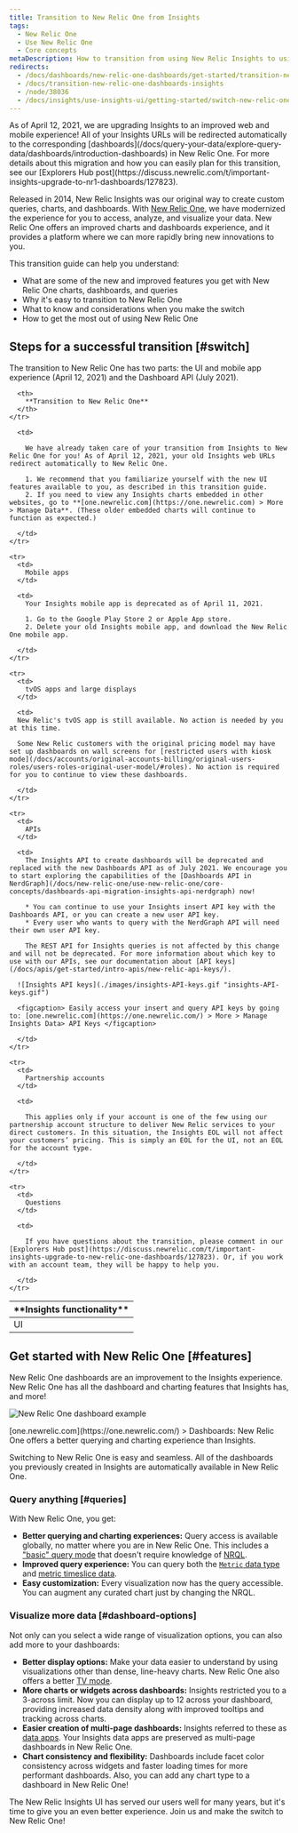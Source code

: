 ```yaml
---
title: Transition to New Relic One from Insights
tags:
  - New Relic One
  - Use New Relic One
  - Core concepts
metaDescription: How to transition from using New Relic Insights to using New Relic One.
redirects:
  - /docs/dashboards/new-relic-one-dashboards/get-started/transition-new-relic-one-dashboards-insights
  - /docs/transition-new-relic-one-dashboards-insights
  - /node/38036
  - /docs/insights/use-insights-ui/getting-started/switch-new-relic-one-insights
---
```


<Callout variant="important">
  As of April 12, 2021, we are upgrading Insights to an improved web and mobile experience! All of your Insights URLs will be redirected automatically to the corresponding [dashboards](/docs/query-your-data/explore-query-data/dashboards/introduction-dashboards) in New Relic One. For more details about this migration and how you can easily plan for this transition, see our [Explorers Hub post](https://discuss.newrelic.com/t/important-insights-upgrade-to-nr1-dashboards/127823).
</Callout>

Released in 2014, New Relic Insights was our original way to create custom queries, charts, and dashboards. With [New Relic One](/docs/new-relic-one/use-new-relic-one/get-started/introduction-new-relic-one), we have modernized the experience for you to access, analyze, and visualize your data. New Relic One offers an improved charts and dashboards experience, and it provides a platform where we can more rapidly bring new innovations to you.

This transition guide can help you understand:

* What are some of the new and improved features you get with New Relic One charts, dashboards, and queries
* Why it's easy to transition to New Relic One
* What to know and considerations when you make the switch
* How to get the most out of using New Relic One

## Steps for a successful transition [#switch]

The transition to New Relic One has two parts: the UI and mobile app experience (April 12, 2021) and the Dashboard API (July 2021).

<table>
  <thead>
    <tr>
      <th style={{ width: "200px" }}>
        **Insights functionality**
      </th>

      <th>
        **Transition to New Relic One**
      </th>
    </tr>
  </thead>

  <tbody>
    <tr>
      <td>
        UI
      </td>

      <td>
        
        We have already taken care of your transition from Insights to New Relic One for you! As of April 12, 2021, your old Insights web URLs redirect automatically to New Relic One.

        1. We recommend that you familiarize yourself with the new UI features available to you, as described in this transition guide.
        2. If you need to view any Insights charts embedded in other websites, go to **[one.newrelic.com](https://one.newrelic.com) > More > Manage Data**. (These older embedded charts will continue to function as expected.)

      </td>
    </tr>

    <tr>
      <td>
        Mobile apps
      </td>

      <td>
        Your Insights mobile app is deprecated as of April 11, 2021. 

        1. Go to the Google Play Store 2 or Apple App store.
        2. Delete your old Insights mobile app, and download the New Relic One mobile app.

      </td>
    </tr>

    <tr>
      <td>
        tvOS apps and large displays
      </td>

      <td>
      New Relic's tvOS app is still available. No action is needed by you at this time.

      Some New Relic customers with the original pricing model may have set up dashboards on wall screens for [restricted users with kiosk mode](/docs/accounts/original-accounts-billing/original-users-roles/users-roles-original-user-model/#roles). No action is required for you to continue to view these dashboards.

      </td>
    </tr>

    <tr>
      <td>
        APIs
      </td>

      <td>
        The Insights API to create dashboards will be deprecated and replaced with the new Dashboards API as of July 2021. We encourage you to start exploring the capabilities of the [Dashboards API in NerdGraph](/docs/new-relic-one/use-new-relic-one/core-concepts/dashboards-api-migration-insights-api-nerdgraph) now!

        * You can continue to use your Insights insert API key with the Dashboards API, or you can create a new user API key.
        * Every user who wants to query with the NerdGraph API will need their own user API key.

        The REST API for Insights queries is not affected by this change and will not be deprecated. For more information about which key to use with our APIs, see our documentation about [API keys](/docs/apis/get-started/intro-apis/new-relic-api-keys/).

      ![Insights API keys](./images/insights-API-keys.gif "insights-API-keys.gif")

      <figcaption> Easily access your insert and query API keys by going to: [one.newrelic.com](https://one.newrelic.com/) > More > Manage Insights Data> API Keys </figcaption> 

      </td>
    </tr>

    <tr>
      <td>
        Partnership accounts
      </td>

      <td>
        
        This applies only if your account is one of the few using our partnership account structure to deliver New Relic services to your direct customers. In this situation, the Insights EOL will not affect your customers’ pricing. This is simply an EOL for the UI, not an EOL for the account type.

      </td>
    </tr>

    <tr>
      <td>
        Questions
      </td>

      <td>
        
        If you have questions about the transition, please comment in our [Explorers Hub post](https://discuss.newrelic.com/t/important-insights-upgrade-to-new-relic-one-dashboards/127823). Or, if you work with an account team, they will be happy to help you.

      </td>
    </tr>
  </tbody>
</table>

## Get started with New Relic One [#features]

New Relic One dashboards are an improvement to the Insights experience. New Relic One has all the dashboard and charting features that Insights has, and more!

![New Relic One dashboard example](./images/new-relic-one-dashboard-example_1.png "new-relic-one-dashboard-example.png")

<figcaption>
  [one.newrelic.com](https://one.newrelic.com/) > Dashboards: New Relic One offers a better querying and charting experience than Insights.
</figcaption>

Switching to New Relic One is easy and seamless. All of the dashboards you previously created in Insights are automatically available in New Relic One.

### Query anything [#queries]

With New Relic One, you get:

* **Better querying and charting experiences:** Query access is available globally, no matter where you are in New Relic One. This includes a ["basic" query mode](/docs/chart-builder/use-chart-builder/choose-data/use-basic-mode-specify-data) that doesn't require knowledge of [NRQL](/docs/query-data/nrql-new-relic-query-language/getting-started/introduction-nrql).
* **Improved query experience:** You can query both the [`Metric` data type](/docs/data-ingest-apis/get-data-new-relic/metric-api/view-query-you-metric-data) and [metric timeslice data](/docs/query-data/nrql-new-relic-query-language/nrql-query-tutorials/query-metric-timeslice-data-nrql).
* **Easy customization:** Every visualization now has the query accessible. You can augment any curated chart just by changing the NRQL.

### Visualize more data [#dashboard-options]

Not only can you select a wide range of visualization options, you can also add more to your dashboards:

* **Better display options:** Make your data easier to understand by using visualizations other than dense, line-heavy charts. New Relic One also offers a better [TV mode](/docs/query-your-data/explore-query-data/dashboards/manage-your-dashboard#dash-visual-tv).
* **More charts or widgets across dashboards:** Insights restricted you to a 3-across limit. Now you can display up to 12 across your dashboard, providing increased data density along with improved tooltips and tracking across charts.
* **Easier creation of multi-page dashboards:** Insights referred to these as [data apps](/docs/dashboards/new-relic-one-dashboards/manage-your-dashboard/create-dashboards-have-multiple-pages). Your Insights data apps are preserved as multi-page dashboards in New Relic One.
* **Chart consistency and flexibility:** Dashboards include facet color consistency across widgets and faster loading times for more performant dashboards. Also, you can add any chart type to a dashboard in New Relic One!

The New Relic Insights UI has served our users well for many years, but it's time to give you an even better experience. Join us and make the switch to New Relic One!
